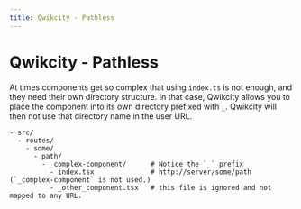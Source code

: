 ```yaml
---
title: Qwikcity - Pathless
---
```


# Qwikcity - Pathless

At times components get so complex that using `index.ts` is not enough, and they need their own directory structure. In that case, Qwikcity allows you to place the component into its own directory prefixed with `_`. Qwikcity will then not use that directory name in the user URL.

```
- src/
  - routes/
    - some/           
      - path/
        - _complex-component/      # Notice the `_` prefix
          - index.tsx              # http://server/some/path  (`_complex-component` is not used.)
          - _other_component.tsx   # this file is ignored and not mapped to any URL.
```
